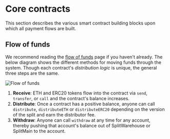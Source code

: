 # Core contracts

This section describes the various smart contract building blocks upon which all
payment flows are built.

## Flow of funds

We recommend reading the [flow of funds](/flow) page if you haven't already. The
below diagram shows the different methods for moving funds through the system.
Though each contract's _distribution logic_ is unique, the general three steps
are the same.

![Flow of funds](./core/img/flow_of_funds.png)

1. **Receive**: ETH and ERC20 tokens flow into the contract via `send`,
   `transfer`, or `call` and the contract's balance increases.
2. **Distribute**: Once a contract has a positive balance, anyone can call
   `distribute`, `distributeETH` or `distributeERC20` depending on the version
   of the split and earn the distributor fee.
3. **Withdraw**: Anyone can call `withdraw` at any time for any account, thereby
   pushing that account's balance out of SplitWarehouse or SplitMain to the
   account.
